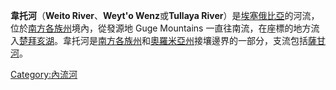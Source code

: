 '''韋托河'''（'''Weito River'''、'''Weyt'o Wenz'''或'''Tullaya River'''）是[[埃塞俄比亞|埃塞俄比亞]]的河流，位於[[南方各族州|南方各族州]]境內，從發源地 Guge Mountains 一直往南流，在座標{{Coord|4|49|58|N|36|58|4|E}}的地方流入[[楚拜亥湖|楚拜亥湖]]。韋托河是[[南方各族州|南方各族州]]和[[奧羅米亞州|奧羅米亞州]]接壤邊界的一部分，支流包括[[薩甘河|薩甘河]]。

{{衣索比亞河流}}
{{DEFAULTSORT:Weito}}
[[Category:內流河|Category:內流河]]

{{Africa-geo-stub}}